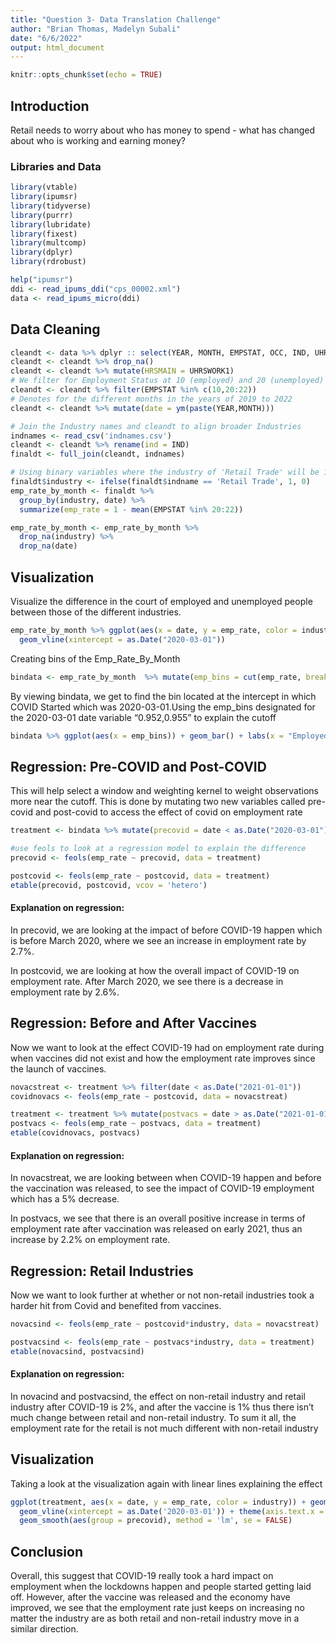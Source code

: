 ```yaml
---
title: "Question 3- Data Translation Challenge"
author: "Brian Thomas, Madelyn Subali"
date: "6/6/2022"
output: html_document
---
```


```r
knitr::opts_chunk$set(echo = TRUE)
```

## Introduction

Retail needs to worry about who has money to spend - what has changed about who is working and earning money?

### Libraries and Data
```r
library(vtable)
library(ipumsr)
library(tidyverse)
library(purrr)
library(lubridate)
library(fixest)
library(multcomp)
library(dplyr)
library(rdrobust)

help("ipumsr")
ddi <- read_ipums_ddi("cps_00002.xml")
data <- read_ipums_micro(ddi)
```

## Data Cleaning 
```r
cleandt <- data %>% dplyr :: select(YEAR, MONTH, EMPSTAT, OCC, IND, UHRSWORK1, WKSTAT)
cleandt <- cleandt %>% drop_na()
cleandt <- cleandt %>% mutate(HRSMAIN = UHRSWORK1)
# We filter for Employment Status at 10 (employed) and 20 (unemployed)
cleandt <- cleandt %>% filter(EMPSTAT %in% c(10,20:22))
# Denotes for the different months in the years of 2019 to 2022
cleandt <- cleandt %>% mutate(date = ym(paste(YEAR,MONTH)))

# Join the Industry names and cleandt to align broader Industries
indnames <- read_csv('indnames.csv')
cleandt <- cleandt %>% rename(ind = IND)
finaldt <- full_join(cleandt, indnames)

# Using binary variables where the industry of 'Retail Trade' will be 1, and others will be 0.
finaldt$industry <- ifelse(finaldt$indname == 'Retail Trade', 1, 0)
emp_rate_by_month <- finaldt %>%
  group_by(industry, date) %>%
  summarize(emp_rate = 1 - mean(EMPSTAT %in% 20:22))

emp_rate_by_month <- emp_rate_by_month %>% 
  drop_na(industry) %>%
  drop_na(date)
```

## Visualization 
Visualize the difference in the court of employed and unemployed people between those of the different industries. 
```r
emp_rate_by_month %>% ggplot(aes(x = date, y = emp_rate, color = industry)) + geom_point() + labs(y = "Employed Rate", x = "Date") + 
  geom_vline(xintercept = as.Date("2020-03-01"))
```

Creating bins of the Emp_Rate_By_Month
```r
bindata <- emp_rate_by_month  %>% mutate(emp_bins = cut(emp_rate, breaks = 36))
```

By viewing bindata, we get to find the bin located at the intercept in which COVID Started which was 2020-03-01.Using the emp_bins designated for the 2020-03-01 date variable "0.952,0.955" to explain the cutoff

```r
bindata %>% ggplot(aes(x = emp_bins)) + geom_bar() + labs(x = "Employed Rate Bins") + geom_vline(xintercept = '(0.952,0.955]') + theme(axis.text.x = element_blank())
```

## Regression: Pre-COVID and Post-COVID
This will help select a window and weighting kernel to weight observations more near the cutoff. This is done by mutating two new variables called pre-covid and post-covid to access the effect of covid on employment rate

```r
treatment <- bindata %>% mutate(precovid = date < as.Date("2020-03-01"), postcovid = date > as.Date("2020-03-01"))

#use feols to look at a regression model to explain the difference
precovid <- feols(emp_rate ~ precovid, data = treatment)

postcovid <- feols(emp_rate ~ postcovid, data = treatment)
etable(precovid, postcovid, vcov = 'hetero')
``` 

#### Explanation on regression: 
In precovid, we are looking at the impact of before COVID-19 happen which is before March 2020, where we see an increase in employment rate by 2.7%. 

In postcovid, we are looking at how the overall impact of COVID-19 on employment rate. After March 2020, we see there is a decrease in employment rate by 2.6%. 

## Regression: Before and After Vaccines 
Now we want to look at the effect COVID-19 had on employment rate during when vaccines did not exist and how the employment rate improves since the launch of vaccines. 

```r
novacstreat <- treatment %>% filter(date < as.Date("2021-01-01"))
covidnovacs <- feols(emp_rate ~ postcovid, data = novacstreat)

treatment <- treatment %>% mutate(postvacs = date > as.Date("2021-01-01"))
postvacs <- feols(emp_rate ~ postvacs, data = treatment)
etable(covidnovacs, postvacs)

```
#### Explanation on regression: 
In novacstreat, we are looking between when COVID-19 happen and before the vaccination was released, to see the impact of COVID-19 employment which has a 5% decrease. 

In postvacs, we see that there is an overall positive increase in terms of employment rate after vaccination was released on early 2021, thus an increase by 2.2% on employment rate. 


## Regression: Retail Industries 
Now we want to look further at whether or not non-retail industries took a harder hit from Covid and benefited from vaccines. 
```r
novacsind <- feols(emp_rate ~ postcovid*industry, data = novacstreat)

postvacsind <- feols(emp_rate ~ postvacs*industry, data = treatment)
etable(novacsind, postvacsind)
```
#### Explanation on regression: 
In novacind and postvacsind, the effect on non-retail industry and retail industry after COVID-19 is 2%, and after the vaccine is 1% thus there isn't much change between retail and non-retail industry. To sum it all, the employment rate for the retail is not much different with non-retail industry

## Visualization 
Taking a look at the visualization again with linear lines explaining the effect
```r
ggplot(treatment, aes(x = date, y = emp_rate, color = industry)) + geom_point() + labs(y = "Employment Rate", x = "Date") + 
  geom_vline(xintercept = as.Date('2020-03-01')) + theme(axis.text.x = element_blank()) + 
  geom_smooth(aes(group = precovid), method = 'lm', se = FALSE)
```

## Conclusion
Overall, this suggest that COVID-19 really took a hard impact on employment when the lockdowns happen and people started getting laid off. However, after the vaccine was released and the economy have improved, we see that the employment rate just keeps on increasing no matter the industry are as both retail and non-retail industry move in a similar direction. 









































